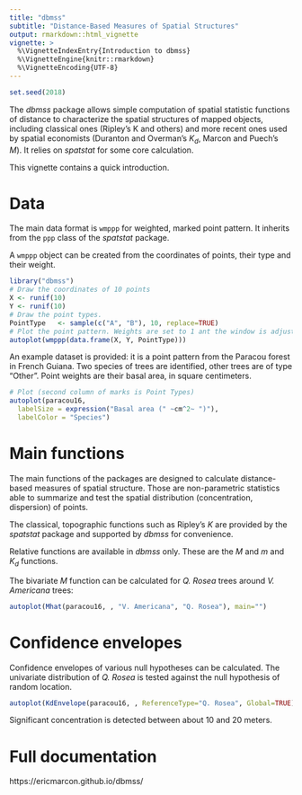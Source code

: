 ---
title: "dbmss"
subtitle: "Distance-Based Measures of Spatial Structures"
output: rmarkdown::html_vignette
vignette: >
  %\VignetteIndexEntry{Introduction to dbmss}
  %\VignetteEngine{knitr::rmarkdown}
  %\VignetteEncoding{UTF-8}
---

```{r global_options, include=FALSE}
set.seed(2018)
```

The _dbmss_ package allows simple computation of spatial statistic functions of distance to characterize the spatial structures of mapped objects, including classical ones (Ripley's K and others) and more recent ones used by spatial economists (Duranton and Overman's $K_d$, Marcon and Puech's $M$). 
It relies on _spatstat_ for some core calculation.

This vignette contains a quick introduction.

# Data

The main data format is `wmppp` for weighted, marked point pattern.
It inherits from the `ppp` class of the _spatstat_ package.

A `wmppp` object can be created from the coordinates of points, their type and their weight.

```{r wmppp, warning=FALSE, message=FALSE}
library("dbmss")
# Draw the coordinates of 10 points
X <- runif(10)
Y <- runif(10)
# Draw the point types.
PointType   <- sample(c("A", "B"), 10, replace=TRUE)
# Plot the point pattern. Weights are set to 1 ant the window is adjusted
autoplot(wmppp(data.frame(X, Y, PointType)))
```

An example dataset is provided: it is a point pattern from the Paracou forest in French Guiana.
Two species of trees are identified, other trees are of type "Other".
Point weights are their basal area, in square centimeters.

```{r paracou}
# Plot (second column of marks is Point Types) 
autoplot(paracou16, 
  labelSize = expression("Basal area (" ~cm^2~ ")"), 
  labelColor = "Species")
```

# Main functions

The main functions of the packages are designed to calculate distance-based measures of spatial structure.
Those are non-parametric statistics able to summarize and test the spatial distribution (concentration, dispersion) of points.

The classical, topographic functions such as Ripley's _K_ are provided by the _spatstat_ package and supported by _dbmss_ for convenience.

Relative functions are available in _dbmss_ only.
These are the $M$ and $m$ and $K_d$ functions.

The bivariate $M$ function can be calculated for _Q. Rosea_ trees around _V. Americana_ trees:

```{r m}
autoplot(Mhat(paracou16, , "V. Americana", "Q. Rosea"), main="")
```


# Confidence envelopes

Confidence envelopes of various null hypotheses can be calculated.
The univariate distribution of _Q. Rosea_ is tested against the null hypothesis of random location.

```{r}
autoplot(KdEnvelope(paracou16, , ReferenceType="Q. Rosea", Global=TRUE), main="")
```

Significant concentration is detected between about 10 and 20 meters.


# Full documentation

https://ericmarcon.github.io/dbmss/ 
